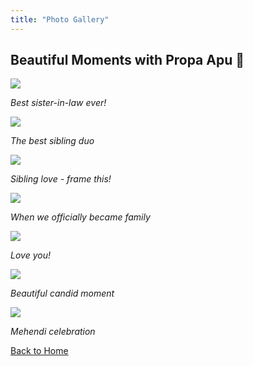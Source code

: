 ```yaml
---
title: "Photo Gallery"
---
```


:::{.text-center .mb-5}
# Beautiful Moments with Propa Apu 📸
:::

:::{.gallery}
::: {.gallery-item}
![](images/best-sis-in-law.jpg)

*Best sister-in-law ever!*
:::

::: {.gallery-item}
![](images/best-sibling-duo.jpg)

*The best sibling duo*
:::

::: {.gallery-item}
![](images/sibling-love-frame-this!.jpg)

*Sibling love - frame this!*
:::

::: {.gallery-item}
![](images/when-we-officially-became-family.jpg)

*When we officially became family*
:::

::: {.gallery-item}
![](images/love-you.jpg)

*Love you!*
:::

::: {.gallery-item}
![](images/candid.jpg)

*Beautiful candid moment*
:::

::: {.gallery-item}
![](images/Mehendi%20-443.jpg)

*Mehendi celebration*
:::
:::

<div class="text-center mt-5">
  <a href="index.html" class="home-btn">
    <i class="fas fa-home"></i> Back to Home
  </a>
</div>

<script>
document.addEventListener("DOMContentLoaded", () => {
  const items = document.querySelectorAll('.gallery-item');
  items.forEach(item => {
    item.addEventListener('mouseenter', (e) => {
      party.sparkles(e.target, {
        count: party.variation.range(5, 10),
        speed: party.variation.range(50, 150),
      });
    });
  });
});
</script>
